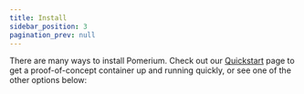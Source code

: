 ```yaml
---
title: Install
sidebar_position: 3
pagination_prev: null
---
```


There are many ways to install Pomerium. Check out our [Quickstart](quickstart) page to get a proof-of-concept container up and running quickly, or see one of the other options below: